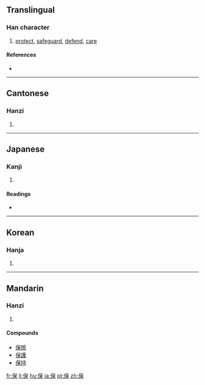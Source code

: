 ==Translingual==

===Han character===
{{Han char|rn=9|rad=人|as=07|sn=9|four=2629<sub>4</sub>|canj=人口木 (ORD)}}

# [[protect]], [[safeguard]], [[defend]], [[care]]

====References====
* {{Han ref|kx=0105.170|dkj=00702|dj=0222.060|hdz=10160.040|uh=4FDD|ud=20445|bh=AB4F|bd=43855}}

----

==Cantonese==

===Hanzi===
{{yue-hanzi|jyut=|y=bou2}}

# {{defn|Cantonese}}

----

==Japanese==

===Kanji===
{{ja-kanji|grade=5|rs=人07}}

# {{defn|Japanese}}

====Readings====
* {{ja-readings|on=[[ほ]] (ho), [[ほう]] (hō)|kun=[[たもつ]] (tamotsu), [[やすんじる]] (yasunjiru)}}

----

==Korean==

===Hanja===
{{ko-hanja|hangeul=보|rv=bo|mr=po}}

# {{defn|Korean}}

----

==Mandarin==

===Hanzi===
{{cmn-hanzi|pin=[[bǎo]] ([[bao3]])|wg=pao<sup>3</sup>}}

# {{defn|Mandarin}}

====Compounds====
* [[保險]]
* [[保護]]
* [[保持]]

[[fr:保]]
[[li:保]]
[[hu:保]]
[[ja:保]]
[[pt:保]]
[[zh:保]]